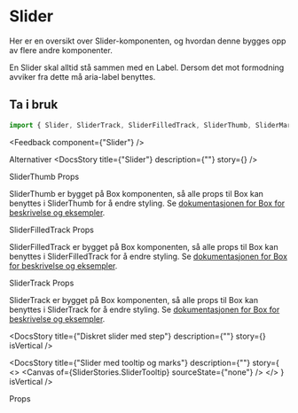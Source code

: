 
<Meta of={SliderStories} />

<DocsContainer>

# Slider

Her er en oversikt over Slider-komponenten, og hvordan denne bygges opp av flere andre komponenter.

<Alert status="warning">
  <AlertIcon />
  En Slider skal alltid stå sammen med en Label. Dersom det mot formodning avviker fra dette må aria-label benyttes.
</Alert>

<br />

## Ta i bruk

```jsx
import { Slider, SliderTrack, SliderFilledTrack, SliderThumb, SliderMark } from "@kvib/react";
```

<Feedback component={"Slider"} />

<DocsHeading>Alternativer</DocsHeading>
<DocsStory title={"Slider"} description={""} story={<Canvas of={SliderStories.Slider} />} />

<DocsHeading>SliderThumb Props</DocsHeading>

SliderThumb er bygget på Box komponenten, så alle props til Box kan benyttes i SliderThumb for å endre styling. Se
[dokumentasjonen for Box for beskrivelse og eksempler](/docs/komponenter-layout-box--docs).

<DocsHeading>SliderFilledTrack Props</DocsHeading>

SliderFilledTrack er bygget på Box komponenten, så alle props til Box kan benyttes i SliderFilledTrack for å endre
styling. Se [dokumentasjonen for Box for beskrivelse og eksempler](/docs/komponenter-layout-box--docs).

<DocsHeading>SliderTrack Props</DocsHeading>

SliderTrack er bygget på Box komponenten, så alle props til Box kan benyttes i SliderTrack for å endre styling. Se
[dokumentasjonen for Box for beskrivelse og eksempler](/docs/komponenter-layout-box--docs).

<DocsStory
  title={"Diskret slider med step"}
  description={""}
  story={<Canvas of={SliderStories.SliderDiscrete} />}
  isVertical
/>

<DocsStory
  title={"Slider med tooltip og marks"}
  description={""}
  story={
    <>
      <Canvas of={SliderStories.SliderTooltip} sourceState={"none"} />
      <Source code={SliderStrings} dark />
    </>
  }
  isVertical
/>

<DocsHeading>Props</DocsHeading>
<Canvas of={SliderStories.Slider} />
<Controls of={SliderStories.Slider} />

</DocsContainer>
